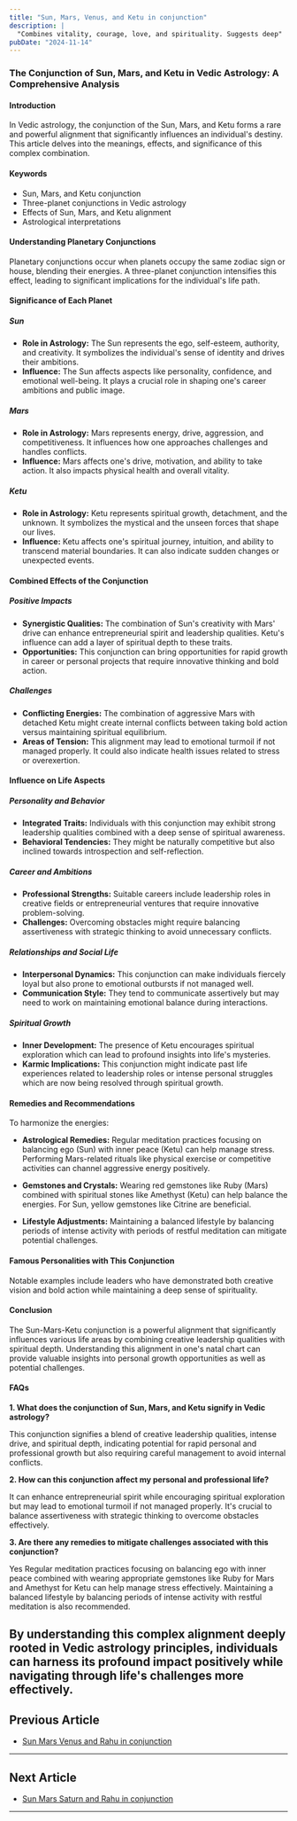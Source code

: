 ```yaml
---
title: "Sun, Mars, Venus, and Ketu in conjunction"
description: |
  "Combines vitality, courage, love, and spirituality. Suggests deep"
pubDate: "2024-11-14"
---
```


### The Conjunction of Sun, Mars, and Ketu in Vedic Astrology: A Comprehensive Analysis

#### Introduction

In Vedic astrology, the conjunction of the Sun, Mars, and Ketu forms a rare and powerful alignment that significantly influences an individual's destiny. This article delves into the meanings, effects, and significance of this complex combination.

#### Keywords

- Sun, Mars, and Ketu conjunction
- Three-planet conjunctions in Vedic astrology
- Effects of Sun, Mars, and Ketu alignment
- Astrological interpretations

#### Understanding Planetary Conjunctions

Planetary conjunctions occur when planets occupy the same zodiac sign or house, blending their energies. A three-planet conjunction intensifies this effect, leading to significant implications for the individual's life path.

#### Significance of Each Planet

##### Sun

- **Role in Astrology:** The Sun represents the ego, self-esteem, authority, and creativity. It symbolizes the individual's sense of identity and drives their ambitions.
- **Influence:** The Sun affects aspects like personality, confidence, and emotional well-being. It plays a crucial role in shaping one's career ambitions and public image.

##### Mars

- **Role in Astrology:** Mars represents energy, drive, aggression, and competitiveness. It influences how one approaches challenges and handles conflicts.
- **Influence:** Mars affects one's drive, motivation, and ability to take action. It also impacts physical health and overall vitality.

##### Ketu

- **Role in Astrology:** Ketu represents spiritual growth, detachment, and the unknown. It symbolizes the mystical and the unseen forces that shape our lives.
- **Influence:** Ketu affects one's spiritual journey, intuition, and ability to transcend material boundaries. It can also indicate sudden changes or unexpected events.

#### Combined Effects of the Conjunction

##### Positive Impacts

- **Synergistic Qualities:** The combination of Sun's creativity with Mars' drive can enhance entrepreneurial spirit and leadership qualities. Ketu's influence can add a layer of spiritual depth to these traits.
- **Opportunities:** This conjunction can bring opportunities for rapid growth in career or personal projects that require innovative thinking and bold action.

##### Challenges

- **Conflicting Energies:** The combination of aggressive Mars with detached Ketu might create internal conflicts between taking bold action versus maintaining spiritual equilibrium.
- **Areas of Tension:** This alignment may lead to emotional turmoil if not managed properly. It could also indicate health issues related to stress or overexertion.

#### Influence on Life Aspects

##### Personality and Behavior

- **Integrated Traits:** Individuals with this conjunction may exhibit strong leadership qualities combined with a deep sense of spiritual awareness.
- **Behavioral Tendencies:** They might be naturally competitive but also inclined towards introspection and self-reflection.

##### Career and Ambitions

- **Professional Strengths:** Suitable careers include leadership roles in creative fields or entrepreneurial ventures that require innovative problem-solving.
- **Challenges:** Overcoming obstacles might require balancing assertiveness with strategic thinking to avoid unnecessary conflicts.

##### Relationships and Social Life

- **Interpersonal Dynamics:** This conjunction can make individuals fiercely loyal but also prone to emotional outbursts if not managed well.
- **Communication Style:** They tend to communicate assertively but may need to work on maintaining emotional balance during interactions.

##### Spiritual Growth

- **Inner Development:** The presence of Ketu encourages spiritual exploration which can lead to profound insights into life's mysteries.
- **Karmic Implications:** This conjunction might indicate past life experiences related to leadership roles or intense personal struggles which are now being resolved through spiritual growth.

#### Remedies and Recommendations

To harmonize the energies:

- **Astrological Remedies:** Regular meditation practices focusing on balancing ego (Sun) with inner peace (Ketu) can help manage stress. Performing Mars-related rituals like physical exercise or competitive activities can channel aggressive energy positively.
  
- **Gemstones and Crystals:** Wearing red gemstones like Ruby (Mars) combined with spiritual stones like Amethyst (Ketu) can help balance the energies. For Sun, yellow gemstones like Citrine are beneficial.

- **Lifestyle Adjustments:** Maintaining a balanced lifestyle by balancing periods of intense activity with periods of restful meditation can mitigate potential challenges.

#### Famous Personalities with This Conjunction

Notable examples include leaders who have demonstrated both creative vision and bold action while maintaining a deep sense of spirituality.

#### Conclusion

The Sun-Mars-Ketu conjunction is a powerful alignment that significantly influences various life areas by combining creative leadership qualities with spiritual depth. Understanding this alignment in one's natal chart can provide valuable insights into personal growth opportunities as well as potential challenges.

#### FAQs

**1. What does the conjunction of Sun, Mars, and Ketu signify in Vedic astrology?**

This conjunction signifies a blend of creative leadership qualities, intense drive, and spiritual depth, indicating potential for rapid personal and professional growth but also requiring careful management to avoid internal conflicts.

**2. How can this conjunction affect my personal and professional life?**

It can enhance entrepreneurial spirit while encouraging spiritual exploration but may lead to emotional turmoil if not managed properly. It's crucial to balance assertiveness with strategic thinking to overcome obstacles effectively.

**3. Are there any remedies to mitigate challenges associated with this conjunction?**

Yes Regular meditation practices focusing on balancing ego with inner peace combined with wearing appropriate gemstones like Ruby for Mars and Amethyst for Ketu can help manage stress effectively. Maintaining a balanced lifestyle by balancing periods of intense activity with restful meditation is also recommended.

By understanding this complex alignment deeply rooted in Vedic astrology principles, individuals can harness its profound impact positively while navigating through life's challenges more effectively.
---

## Previous Article
- [Sun Mars Venus and Rahu in conjunction](1101030608_Sun_Mars_Venus_and_Rahu_in_conjunction.mdx)

---

## Next Article
- [Sun Mars Saturn and Rahu in conjunction](1101030708_Sun_Mars_Saturn_and_Rahu_in_conjunction.mdx)

---

